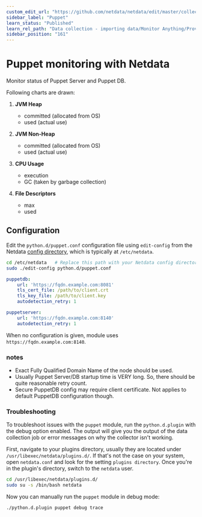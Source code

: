```yaml
---
custom_edit_url: "https://github.com/netdata/netdata/edit/master/collectors/python.d.plugin/puppet/README.md"
sidebar_label: "Puppet"
learn_status: "Published"
learn_rel_path: "Data collection - importing data/Monitor Anything/Provisioning tools"
sidebar_position: "161"
---
```



# Puppet monitoring with Netdata

Monitor status of Puppet Server and Puppet DB.

Following charts are drawn:

1.  **JVM Heap**

    -   committed (allocated from OS)
    -   used (actual use)

2.  **JVM Non-Heap**

    -   committed (allocated from OS)
    -   used (actual use)

3.  **CPU Usage**

    -   execution
    -   GC (taken by garbage collection)

4.  **File Descriptors**

    -   max
    -   used

## Configuration

Edit the `python.d/puppet.conf` configuration file using `edit-config` from the Netdata [config
directory](/docs/nightly/getting-started/configuration), which is typically at `/etc/netdata`.

```bash
cd /etc/netdata   # Replace this path with your Netdata config directory, if different
sudo ./edit-config python.d/puppet.conf
```

```yaml
puppetdb:
    url: 'https://fqdn.example.com:8081'
    tls_cert_file: /path/to/client.crt
    tls_key_file: /path/to/client.key
    autodetection_retry: 1

puppetserver:
    url: 'https://fqdn.example.com:8140'
    autodetection_retry: 1
```

When no configuration is given, module uses `https://fqdn.example.com:8140`.

### notes

-   Exact Fully Qualified Domain Name of the node should be used.
-   Usually Puppet Server/DB startup time is VERY long. So, there should
    be quite reasonable retry count.
-   Secure PuppetDB config may require client certificate. Not applies
    to default PuppetDB configuration though.




### Troubleshooting

To troubleshoot issues with the `puppet` module, run the `python.d.plugin` with the debug option enabled. The 
output will give you the output of the data collection job or error messages on why the collector isn't working.

First, navigate to your plugins directory, usually they are located under `/usr/libexec/netdata/plugins.d/`. If that's 
not the case on your system, open `netdata.conf` and look for the setting `plugins directory`. Once you're in the 
plugin's directory, switch to the `netdata` user.

```bash
cd /usr/libexec/netdata/plugins.d/
sudo su -s /bin/bash netdata
```

Now you can manually run the `puppet` module in debug mode:

```bash
./python.d.plugin puppet debug trace
```

